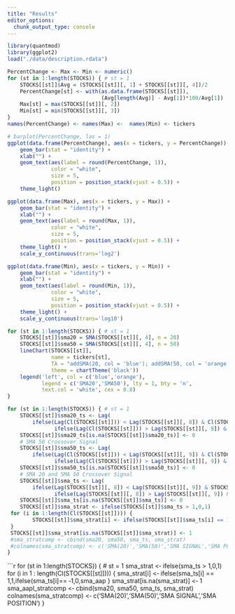 ```yaml
---
title: "Results"
editor_options: 
  chunk_output_type: console
---
```


```r
library(quantmod)
library(ggplot2)
load("./data/description.rdata")
```

```r
PercentChange <- Max <- Min <- numeric()
for (st in 1:length(STOCKS)) { # st = 1
    STOCKS[[st]]$Avg = (STOCKS[[st]][, 1] + STOCKS[[st]][, 4])/2
    PercentChange[st] <- with(as.data.frame(STOCKS[[st]]),
                              (Avg[length(Avg)] - Avg[1])*100/Avg[1])
    Max[st] = max(STOCKS[[st]][, 2])    
    Min[st] = min(STOCKS[[st]][, 3])
}
names(PercentChange) <- names(Max) <-  names(Min) <- tickers
```

```r
# barplot(PercentChange, las = 1)
ggplot(data.frame(PercentChange), aes(x = tickers, y = PercentChange)) + 
    geom_bar(stat = "identity") + 
    xlab("") +
    geom_text(aes(label = round(PercentChange, 1)), 
              color = "white", 
              size = 5,
              position = position_stack(vjust = 0.5)) + 
    theme_light()
```

```r
ggplot(data.frame(Max), aes(x = tickers, y = Max)) + 
    geom_bar(stat = "identity") + 
    xlab("") +
    geom_text(aes(label = round(Max, 1)), 
              color = "white", 
              size = 5,
              position = position_stack(vjust = 0.5)) + 
    theme_light() + 
    scale_y_continuous(trans='log2')

```

```r
ggplot(data.frame(Min), aes(x = tickers, y = Min)) + 
    geom_bar(stat = "identity") + 
    xlab("") +
    geom_text(aes(label = round(Min, 1)), 
              color = "white", 
              size = 5,
              position = position_stack(vjust = 0.5)) + 
    theme_light() + 
    scale_y_continuous(trans='log10')

```

```r
for (st in 1:length(STOCKS)) { # st = 1
    STOCKS[[st]]$sma20 = SMA(STOCKS[[st]][, 4], n = 20)
    STOCKS[[st]]$sma50 = SMA(STOCKS[[st]][, 4], n = 50)
    lineChart(STOCKS[[st]], 
              name = tickers[st],
              TA = "addSMA(20, col = 'blue'); addSMA(50, col = 'orange')",
              theme = chartTheme('black'))
    legend('left', col = c('blue','orange'),
           legend = c('SMA20','SMA50'), lty = 1, bty = 'n',
           text.col = 'white', cex = 0.8)
}
```

```r
for (st in 1:length(STOCKS)) { # st = 1
    STOCKS[[st]]$sma20_ts <- Lag(
        ifelse(Lag(Cl(STOCKS[[st]])) < Lag(STOCKS[[st]][, 8]) & Cl(STOCKS[[st]]) > STOCKS[[st]][, 8],1,
               ifelse(Lag(Cl(STOCKS[[st]])) > Lag(STOCKS[[st]][, 8]) & Cl(STOCKS[[st]]) < STOCKS[[st]][, 8],-1,0)))
    STOCKS[[st]]$sma20_ts[is.na(STOCKS[[st]]$sma20_ts)] <- 0
    # SMA 50 Crossover Signal
    STOCKS[[st]]$sma50_ts <- Lag(
        ifelse(Lag(Cl(STOCKS[[st]])) < Lag(STOCKS[[st]][, 9]) & Cl(STOCKS[[st]]) > STOCKS[[st]][, 9],1,
               ifelse(Lag(Cl(STOCKS[[st]])) > Lag(STOCKS[[st]][, 9]) & Cl(STOCKS[[st]]) < STOCKS[[st]][, 9],-1,0)))
    STOCKS[[st]]$sma50_ts[is.na(STOCKS[[st]]$sma50_ts)] <- 0
    # SMA 20 and SMA 50 Crossover Signal
    STOCKS[[st]]$sma_ts <- Lag(
        ifelse(Lag(STOCKS[[st]][, 8]) < Lag(STOCKS[[st]][, 9]) & STOCKS[[st]][, 8] > STOCKS[[st]][, 9],1,
               ifelse(Lag(STOCKS[[st]][, 8]) > Lag(STOCKS[[st]][, 9]) & STOCKS[[st]][, 8] < STOCKS[[st]][, 9],-1,0)))
    STOCKS[[st]]$sma_ts[is.na(STOCKS[[st]]$sma_ts)] <- 0
    STOCKS[[st]]$sma_strat <- ifelse(STOCKS[[st]]$sma_ts > 1,0,1)
 for (i in 1:length(Cl(STOCKS[[st]]))) {
        STOCKS[[st]]$sma_strat[i] <- ifelse(STOCKS[[st]]$sma_ts[i] == 1,1,ifelse(STOCKS[[st]]$sma_ts[i] == -1,0,STOCKS[[st]]$sma_ts[i - 1]))
 }
 STOCKS[[st]]$sma_strat[is.na(STOCKS[[st]]$sma_strat)] <- 1
 #sma_stratcomp <- cbind(sma20, sma50, sma_ts, sma_strat)
 #colnames(sma_stratcomp) <- c('SMA(20)','SMA(50)','SMA SIGNAL','SMA POSITION')
}
```

```r
for (st in 1:length(STOCKS)) { # st = 1
sma_strat <‐ ifelse(sma_ts > 1,0,1)
 for (i in 1 : length(Cl(STOCKS[[st]]))) {
        sma_strat[i] <‐ ifelse(sma_ts[i] == 1,1,ifelse(sma_ts[i]== ‐1,0,sma_aap
 }
 sma_strat[is.na(sma_strat)] <‐ 1
 sma_aapl_stratcomp <‐ cbind(sma20, sma50, sma_ts, sma_strat)
 colnames(sma_stratcomp) <‐ c('SMA(20)','SMA(50)','SMA SIGNAL','SMA POSITION')
}